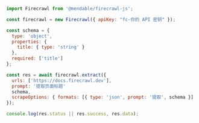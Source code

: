 ```js Node
import Firecrawl from '@mendable/firecrawl-js';

const firecrawl = new Firecrawl({ apiKey: "fc-你的 API 密钥" });

const schema = {
  type: 'object',
  properties: {
    title: { type: 'string' }
  },
  required: ['title']
};

const res = await firecrawl.extract({
  urls: ['https://docs.firecrawl.dev'],
  prompt: '提取页面标题'
  schema,
  scrapeOptions: { formats: [{ type: 'json', prompt: '提取', schema }] }
});

console.log(res.status || res.success, res.data);
```
